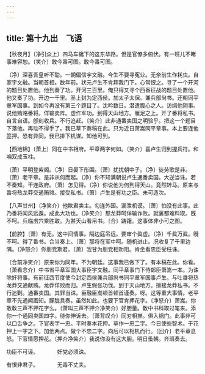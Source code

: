 ```yaml
---
---
---
```

title: 第十九出　飞语
---




【秋夜月】〔净引众上〕四马车纔下的这东华路。但是官僚多俯伏。有一班儿不睹事难容恕。〔笑介〕敢今番可图。敢今番可图。

〔净〕深喜吾皇听不聪。一朝偏信宇文融。今生不要寻寃业。无奈前生作耗虫。自家宇文融。当朝首相。数年前。状元卢生不肯拜我门下。心常恨之。寻了一个开河的题目处置他。他到奏了功。开河三百里。俺只得又寻个西番征战的题目处置他。他又奏了功。开边一千里。圣上封为定西侯。加太子太保。兼兵部尙书。还朝同平章军国事。到如今再没有第三个题目了。沈吟数日。潜遣腹心之人。访缉他阴事。说他贿赂番将。佯输卖阵。虚作军功。到得天山地方。雁足之上。开了番将私书。自言自语。卽刻收兵。不行追赶。〔笑介〕此非通番卖国之明验乎。把这一个题目下落他。再动不得手了。我已草下奏稿在此。只为近日萧嵩同平章事。本上要连他签押。恐有异同。我已排下机谋。知他可到。

【西地锦】〔萧上〕同在中书相府。平章两字何如。〔笑介〕喜卢生归到握兵符。和咱双成玉柱。

〔萧〕平明登紫阁。〔净〕日晏下彤围。〔萧〕扰扰朝中子。〔净〕徒劳歌是非。〔萧〕老平章。是非从何而起。〔净〕你不知满朝说卢生通番卖国。大逆当诛。若不奏知。干连政府。〔萧〕怎见得。〔净〕你说他为何到得天山。竟然转马。原来与番将热龙莽交通贿赂。接受私书。〔萧〕卢生是有功之臣。未可造次。

【八声甘州】〔净笑介〕他欺君卖主。勾连外国。漏泄机谟。〔萧〕怕没有此事。此乃番将闻风远遁。成此大功也。〔净笑介〕那龙莽呵佯输诈败。就裏都难料取。旣不呵。兵临虏穴乘胜取。为甚天山看帛书。〔合〕踌躇。这事体非小可之图。

【前腔】〔萧〕有无。这中间情事。隔边庭吊远。要审个眞虚。〔净〕千眞万眞。旣不呵。得了番书。合当奏上。〔萧〕那将在军中呵。随机进止。况收复了千里边隅。〔净怒介〕你朋党欺君。〔萧〕我甘为朋党相劝阻。肯坐看忠臣受枉诛。

〔合前净笑介〕原来你为同年。不为朝廷。这事我已做下了。有本稿在此。你看。〔萧看念介〕中书省平章军国大事臣宇文融。同平章事门下侍郞臣萧嵩一本。为诛除奸将事。有前征西节度使今封定西侯兼兵部尙书同平章军国事卢生。与吐番将热龙莽交通献贿。龙莽佯败而归。卢生假张功伐。到于天山地方。擅接龙莽私书。不行追剿。通番卖国。其罪当诛。臣融臣嵩顿首顿首谨奏。呀。这等重大事情。老平章不先通闻画知。朦胧具奏。虽然如此。也要下官肯押花字。〔净怒介〕萧嵩。你敢敎三声不押花字么。〔萧叫三声不押介净笑介〕好胆量。敎中书科取过笔来。添你一个通同卖国四字。待你伸诉去。〔萧背叹介〕同刃相推。俱入祸门。此事非可以口舌争之。下官表字一忠。平时奏本花押。草作一忠二字。今日使些智术。于花押上一字之下。加他两点。做个不忠二字。向后可以相机而行。〔回介〕老平章息怒。下官情愿押花。〔押介净笑介〕我说你没有这大胆。明日蚤朝。齐班奏去。

功臣不可诬。　　　　奸党必须诛。

有恨非君子。　　　　无毒不丈夫。